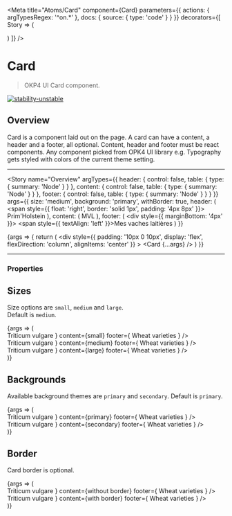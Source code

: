 
<Meta
  title="Atoms/Card"
  component={Card}
  parameters={{
    actions: { argTypesRegex: '^on.*' },
    docs: {
      source: {
        type: 'code'
      }
    }
  }}
  decorators={[
    Story => (
      <ThemeProvider>
        <div className="component-story-main">
          <ThemeSwitcher />
          <Story />
        </div>
      </ThemeProvider>
    )
  ]}
/>

# Card

> OKP4 UI Card component.

[![stability-unstable](https://img.shields.io/badge/stability-unstable-yellow.svg)](https://github.com/emersion/stability-badges#unstable)

## Overview

Card is a component laid out on the page. A card can have a content, a header and a footer, all optional.
Content, header and footer must be react components. Any component picked from OPK4 UI library e.g. Typography
gets styled with colors of the current theme setting.

---

<Story
  name="Overview"
  argTypes={{
    header: {
      control: false,
      table: {
        type: { summary: 'Node' }
      }
    },
    content: {
      control: false,
      table: {
        type: { summary: 'Node' }
      }
    },
    footer: {
      control: false,
      table: {
        type: { summary: 'Node' }
      }
    }
  }}
  args={{
    size: 'medium',
    background: 'primary',
    withBorder: true,
    header: (
      <Typography as="div" fontFamily="brand" fontSize="small" fontWeight="light">
        <span style={{ float: 'right', border: 'solid 1px', padding: '4px 8px' }}>
          Prim'Holstein
        </span>
      </Typography>
    ),
    content: (
      <Typography
        as="div"
        fontFamily="secondary"
        fontSize="x-large"
        fontWeight="xlight"
        color="highlighted-text"
      >
        MVL
      </Typography>
    ),
    footer: (
      <div style={{ marginBottom: '4px' }}>
        <Typography as="div" fontFamily="brand" fontSize="medium" fontWeight="bold" color="success">
          <span style={{ textAlign: 'left' }}>Mes vaches laitières</span>
        </Typography>
      </div>
    )
  }}
>
  {args => {
    return (
      <div
        style={{
          padding: '10px 0 10px',
          display: 'flex',
          flexDirection: 'column',
          alignItems: 'center'
        }}
      >
        <Card {...args} />
      </div>
    )
  }}
</Story>

---

### Properties

<ArgsTable story="Overview" />

## Sizes

Size options are `small`, `medium` and `large`.  
Default is `medium`.

<Canvas>
  <Story name="Sizes">
    {args => (
      <div
        style={{
          display: 'flex',
          justifyContent: 'space-between',
          flexDirection: 'column',
          alignItems: 'center'
        }}
      >
        <Card
          size="small"
          background="primary"
          withBorder="true"
          header={
            <Typography as="div" fontFamily="brand" fontSize="small" fontWeight="light">
              <span style={{ float: 'right', border: 'solid 1px', padding: '4px 8px' }}>
                Triticum vulgare
              </span>
            </Typography>
          }
          content={<Typography fontSize="x-large">small</Typography>}
          footer={
            <Typography fontSize="small" fontWeight="light">
              Wheat varieties
            </Typography>
          }
        />
        <div style={{ height: '36px' }}></div>
        <Card
          size="medium"
          background="primary"
          withBorder="true"
          header={
            <Typography as="div" fontFamily="brand" fontSize="small" fontWeight="light">
              <span style={{ float: 'right', border: 'solid 1px', padding: '4px 8px' }}>
                Triticum vulgare
              </span>
            </Typography>
          }
          content={<Typography fontSize="x-large">medium</Typography>}
          footer={
            <Typography fontSize="small" fontWeight="light">
              Wheat varieties
            </Typography>
          }
        />
        <div style={{ height: '36px' }}></div>
        <Card
          size="large"
          background="primary"
          withBorder="true"
          header={
            <Typography as="div" fontFamily="brand" fontSize="small" fontWeight="light">
              <span style={{ float: 'right', border: 'solid 1px', padding: '4px 8px' }}>
                Triticum vulgare
              </span>
            </Typography>
          }
          content={<Typography fontSize="x-large">large</Typography>}
          footer={
            <Typography fontSize="small" fontWeight="light">
              Wheat varieties
            </Typography>
          }
        />
      </div>
    )}
  </Story>
</Canvas>

## Backgrounds

Available background themes are `primary` and `secondary`. Default is `primary`.

<Canvas>
  <Story name="Backgrounds">
    {args => (
      <div
        style={{
          display: 'flex',
          justifyContent: 'space-between',
          flexDirection: 'column',
          alignItems: 'center'
        }}
      >
        <Card
          size="medium"
          background="primary"
          withBorder="true"
          header={
            <Typography as="div" fontFamily="brand" fontSize="small" fontWeight="light">
              <span style={{ float: 'right', border: 'solid 1px', padding: '4px 8px' }}>
                Triticum vulgare
              </span>
            </Typography>
          }
          content={<Typography fontSize="x-large">primary</Typography>}
          footer={
            <Typography fontSize="small" fontWeight="light">
              Wheat varieties
            </Typography>
          }
        />
        <div style={{ height: '36px' }}></div>
        <Card
          size="medium"
          background="secondary"
          withBorder="true"
          header={
            <Typography as="div" fontFamily="brand" fontSize="small" fontWeight="light">
              <span style={{ float: 'right', border: 'solid 1px', padding: '4px 8px' }}>
                Triticum vulgare
              </span>
            </Typography>
          }
          content={<Typography fontSize="x-large">secondary</Typography>}
          footer={
            <Typography fontSize="small" fontWeight="light">
              Wheat varieties
            </Typography>
          }
        />
      </div>
    )}
  </Story>
</Canvas>

## Border

Card border is optional.

<Canvas>
  <Story name="Border">
    {args => (
      <div
        style={{
          display: 'flex',
          justifyContent: 'space-between',
          flexDirection: 'column',
          alignItems: 'center'
        }}
      >
        <Card
          size="medium"
          background="primary"
          withBorder={false}
          header={
            <Typography as="div" fontFamily="brand" fontSize="small" fontWeight="light">
              <span style={{ float: 'right', border: 'solid 1px', padding: '4px 8px' }}>
                Triticum vulgare
              </span>
            </Typography>
          }
          content={<Typography fontSize="x-large">without border</Typography>}
          footer={
            <Typography fontSize="small" fontWeight="light">
              Wheat varieties
            </Typography>
          }
        />
        <div style={{ height: '36px' }}></div>
        <Card
          size="medium"
          background="primary"
          withBorder={true}
          header={
            <Typography as="div" fontFamily="brand" fontSize="small" fontWeight="light">
              <span style={{ float: 'right', border: 'solid 1px', padding: '4px 8px' }}>
                Triticum vulgare
              </span>
            </Typography>
          }
          content={<Typography fontSize="x-large">with border</Typography>}
          footer={
            <Typography fontSize="small" fontWeight="light">
              Wheat varieties
            </Typography>
          }
        />
      </div>
    )}
  </Story>
</Canvas>
